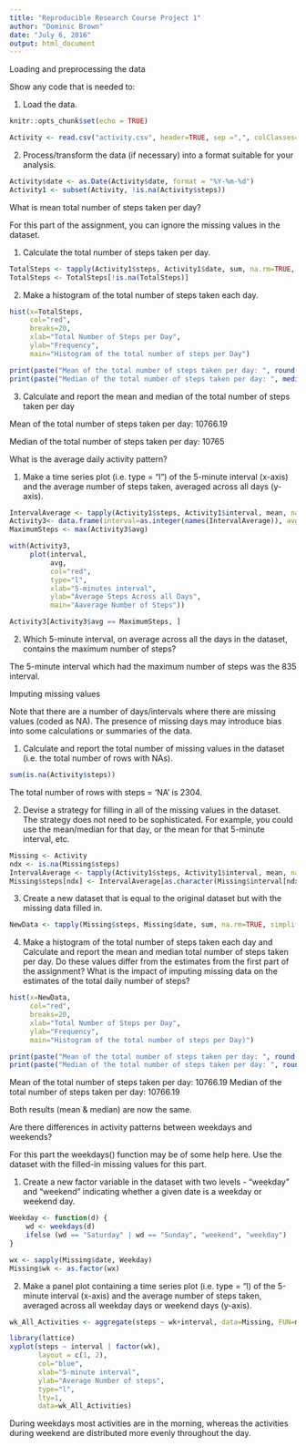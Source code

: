 ---
title: "Reproducible Research Course Project 1"
author: "Dominic Brown"
date: "July 6, 2016"
output: html_document
---

Loading and preprocessing the data

Show any code that is needed to:

1. Load the data.

```{r setup, include=FALSE}
knitr::opts_chunk$set(echo = TRUE)
```

```{r}
Activity <- read.csv("activity.csv", header=TRUE, sep =",", colClasses=c("numeric", "character", "numeric"), na.strings="NA")
```

2. Process/transform the data (if necessary) into a format suitable for your analysis.

```{r}
Activity$date <- as.Date(Activity$date, format = "%Y-%m-%d")
Activity1 <- subset(Activity, !is.na(Activity$steps))
```

What is mean total number of steps taken per day?

For this part of the assignment, you can ignore the missing values in the dataset.

1. Calculate the total number of steps taken per day.

```{r}
TotalSteps <- tapply(Activity1$steps, Activity1$date, sum, na.rm=TRUE, simplify=T)
TotalSteps <- TotalSteps[!is.na(TotalSteps)]
```

2. Make a histogram of the total number of steps taken each day.

```{r, echo=TRUE}
hist(x=TotalSteps,
     col="red",
     breaks=20,
     xlab="Total Number of Steps per Day",
     ylab="Frequency",
     main="Histogram of the total number of steps per Day")

print(paste("Mean of the total number of steps taken per day: ", round(mean(TotalSteps),2)))
print(paste("Median of the total number of steps taken per day: ", median(TotalSteps)))
```

3. Calculate and report the mean and median of the total number of steps taken per day

Mean of the total number of steps taken per day:  10766.19

Median of the total number of steps taken per day:  10765

What is the average daily activity pattern?

1. Make a time series plot (i.e. type = "l") of the 5-minute interval (x-axis) and the average number of steps taken, averaged across all days (y-axis).

```{r}
IntervalAverage <- tapply(Activity1$steps, Activity1$interval, mean, na.rm=TRUE, simplify=T)
Activity3<- data.frame(interval=as.integer(names(IntervalAverage)), avg=IntervalAverage)
MaximumSteps <- max(Activity3$avg)
```

```{r, echo=TRUE}
with(Activity3,
     plot(interval,
          avg,
          col="red",
          type="l",
          xlab="5-minutes interval",
          ylab="Average Steps Across all Days",
          main="Aaverage Number of Steps"))

Activity3[Activity3$avg == MaximumSteps, ]
```         

2. Which 5-minute interval, on average across all the days in the dataset, contains the maximum number of steps?

The 5-minute interval which had the maximum number of steps was the 835 interval. 

Imputing missing values

Note that there are a number of days/intervals where there are missing values (coded as NA). The presence of missing days may introduce bias into some calculations or summaries of the data.

1. Calculate and report the total number of missing values in the dataset (i.e. the total number of rows with NAs).

```{r}
sum(is.na(Activity$steps))
```
The total number of rows with steps = 'NA' is 2304.


2. Devise a strategy for filling in all of the missing values in the dataset. The strategy does not need to be sophisticated. For example, you could use the mean/median for that day, or the mean for that 5-minute interval, etc.

```{r}
Missing <- Activity
ndx <- is.na(Missing$steps)
IntervalAverage <- tapply(Activity1$steps, Activity1$interval, mean, na.rm=TRUE, simplify=T)
Missing$steps[ndx] <- IntervalAverage[as.character(Missing$interval[ndx])]
```


3. Create a new dataset that is equal to the original dataset but with the missing data filled in.

```{r}
NewData <- tapply(Missing$steps, Missing$date, sum, na.rm=TRUE, simplify=T)
```

4. Make a histogram of the total number of steps taken each day and Calculate and report the mean and median total number of steps taken per day. Do these values differ from the estimates from the first part of the assignment? What is the impact of imputing missing data on the estimates of the total daily number of steps?


```{r, echo=TRUE}
hist(x=NewData,
     col="red",
     breaks=20,
     xlab="Total Number of Steps per Day",
     ylab="Frequency",
     main="Histogram of the total number of steps per Day)")

print(paste("Mean of the total number of steps taken per day: ", round(mean(NewData),2)))
print(paste("Median of the total number of steps taken per day: ", round(median(NewData),2)))
```
Mean of the total number of steps taken per day:  10766.19
Median of the total number of steps taken per day:  10766.19

Both results (mean & median) are now the same.

Are there differences in activity patterns between weekdays and weekends?

For this part the weekdays() function may be of some help here. Use the dataset with the filled-in missing values for this part.

1. Create a new factor variable in the dataset with two levels - "weekday" and "weekend" indicating whether a given date is a weekday or weekend day.

```{r}
Weekday <- function(d) {
    wd <- weekdays(d)
    ifelse (wd == "Saturday" | wd == "Sunday", "weekend", "weekday")
}

wx <- sapply(Missing$date, Weekday)
Missing$wk <- as.factor(wx)
```

2. Make a panel plot containing a time series plot (i.e. type = "l) of the 5-minute interval (x-axis) and the average number of steps taken, averaged across all weekday days or weekend days (y-axis). 

```{r, echo=TRUE}
wk_All_Activities <- aggregate(steps ~ wk+interval, data=Missing, FUN=mean)

library(lattice)
xyplot(steps ~ interval | factor(wk),
       layout = c(1, 2),
       col="blue",
       xlab="5-minute interval",
       ylab="Average Number of steps",
       type="l",
       lty=1,
       data=wk_All_Activities)
```


During weekdays most activities are in the morning, whereas the activities during weekend are distributed more evenly throughout the day.

